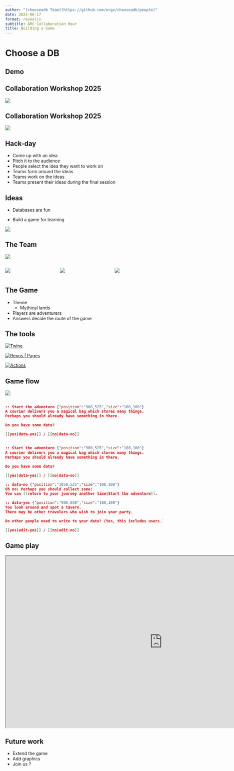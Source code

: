 ```yaml
---
author: "[chooseadb Team](https://github.com/orgs/chooseadb/people)"
date: 2025-06-17
format: revealjs
subtitle: ARC Collaboration Hour
title: Building a Game
---
```


# Choose a DB

## Demo

<!-- vale RedHat.TermsWarnings = NO -->

## Collaboration Workshop 2025 {data-menu-title="Collaboration Workshop 2025 (i)"}

<!-- vale RedHat.TermsWarnings = YES -->

[![](figures/ssi_logo.png)](https://www.software.ac.uk/)

## Collaboration Workshop 2025 {data-menu-title="Collaboration Workshop 2025 (ii)"}

[![](figures/cw25.jpg)](https://www.software.ac.uk/workshop/collaborations-workshop-2025-cw25){fig-align="center"}

## Hack-day

- Come up with an idea
- Pitch it to the audience
- People select the idea they want to work on
- Teams form around the ideas
- Teams work on the ideas
- Teams present their ideas during the final session

## Ideas

::: {layout-ncol=2}

::: {#first-column}

- Databases are fun

:::

- Build a game for learning

:::

::: {.fragment .fade-left}

![](figures/git-merge.png){fig-align="center"}

:::

## The Team

![](figures/team.png){fig-align="center"}

:::: {.columns}

::: {.column width="30%"}

![](figures/OLS-logo.png){fig-size="50%"}

:::

::: {.column width="30%"}

![](figures/ARC_Logo.jpg){fig-size="50%"}

:::

::: {.column width="30%"}

![](figures/KCL-logo.png){fig-size="50%"}

:::

::::

## The Game

- Theme
  - Mythical lands
- Players are adventurers
- Answers decide the route of the game

## The tools

:::: {layout-ncol="3"}

[![Twine](figures/Twine-logo.svg)](https://twinery.org/)

[![Repos | Pages](figures/github-logo.png)](https://github.com/)

[![Actions](figures/github-actions.png)](https://github.com/)

:::

## Game flow

![](figures/twine-diagram.png){fig-align="center"}

## {auto-animate=true}

```.json
:: Start the adventure {"position":"900,525","size":"100,100"}
A courier delivers you a magical bag which stores many things.
Perhaps you should already have something in there.

Do you have some data?

[[yes|data-yes]] / [[no|data-no]]
```

## {auto-animate=true}

```.json
:: Start the adventure {"position":"900,525","size":"100,100"}
A courier delivers you a magical bag which stores many things.
Perhaps you should already have something in there.

Do you have some data?

[[yes|data-yes]] / [[no|data-no]]

:: data-no {"position":"1050,525","size":"100,100"}
Oh no! Perhaps you should collect some!
You can [[return to your journey another time|Start the adventure]].

:: data-yes {"position":"900,650","size":"100,100"}
You look around and spot a tavern.
There may be other travelers who wish to join your party.

Do other people need to write to your data? (Yes, this includes users.)

[[yes|edit-yes]] / [[no|edit-no]]

```

## Game play

```{=html}
<iframe
    height="550"
    src="https://chooseadb.com"
    title="chooseadb.com"
    width="1000"
>
</iframe>
```

## Future work

- Extend the game
- Add graphics
- Join us ?
